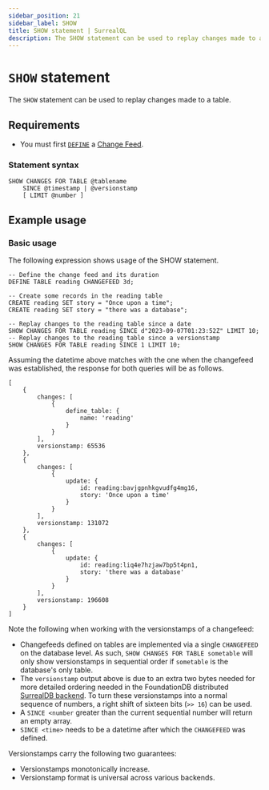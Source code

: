 ```yaml
---
sidebar_position: 21
sidebar_label: SHOW
title: SHOW statement | SurrealQL
description: The SHOW statement can be used to replay changes made to a table.
---
```


# `SHOW` statement

The `SHOW` statement can be used to replay changes made to a table.

## Requirements
- You must first [`DEFINE`](/docs/surrealql/statements/define/table#example-usage) a [Change Feed](/products/change-data-capture).

### Statement syntax

```syntax title="SurrealQL Syntax"
SHOW CHANGES FOR TABLE @tablename
	SINCE @timestamp | @versionstamp
	[ LIMIT @number ]
```

## Example usage

### Basic usage

The following expression shows usage of the SHOW statement.

```surql
-- Define the change feed and its duration
DEFINE TABLE reading CHANGEFEED 3d;

-- Create some records in the reading table
CREATE reading SET story = "Once upon a time";
CREATE reading SET story = "there was a database";

-- Replay changes to the reading table since a date
SHOW CHANGES FOR TABLE reading SINCE d"2023-09-07T01:23:52Z" LIMIT 10;
-- Replay changes to the reading table since a versionstamp
SHOW CHANGES FOR TABLE reading SINCE 1 LIMIT 10;
```

Assuming the datetime above matches with the one when the changefeed was established, the response for both queries will be as follows.

```surql title="Response"
[
	{
		changes: [
			{
				define_table: {
					name: 'reading'
				}
			}
		],
		versionstamp: 65536
	},
	{
		changes: [
			{
				update: {
					id: reading:bavjgpnhkgvudfg4mg16,
					story: 'Once upon a time'
				}
			}
		],
		versionstamp: 131072
	},
	{
		changes: [
			{
				update: {
					id: reading:liq4e7hzjaw7bp5t4pn1,
					story: 'there was a database'
				}
			}
		],
		versionstamp: 196608
	}
]
```

Note the following when working with the versionstamps of a changefeed:

* Changefeeds defined on tables are implemented via a single `CHANGEFEED` on the database level. As such, `SHOW CHANGES FOR TABLE sometable` will only show versionstamps in sequential order if `sometable` is the database's only table.
* The `versionstamp` output above is due to an extra two bytes needed for more detailed ordering needed in the FoundationDB distributed [SurrealDB backend](/docs/surrealdb/introduction/architecture). To turn these versionstamps into a normal sequence of numbers, a right shift of sixteen bits (`>> 16`) can be used.
* A `SINCE <number` greater than the current sequential number will return an empty array.
* `SINCE <time>` needs to be a datetime after which the `CHANGEFEED` was defined.

Versionstamps carry the following two guarantees:

* Versionstamps monotonically increase.
* Versionstamp format is universal across various backends.
